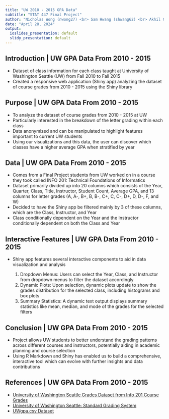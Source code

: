 ```yaml
---
title: "UW 2010 - 2015 GPA Data"
subtitle: "STAT 447 Final Project"
author: "Nicholas Wong (nwong27) <br> Sam Hwang (shwang62) <br> Akhil Gogineni (vg23)"
date: "April 28, 2024"
output:
  ioslides_presentation: default
  slidy_presentation: default
---
```


## Introduction | UW GPA Data From 2010 - 2015

- Dataset of class information for each class taught at University of Washington Seattle (UW) from Fall 2010 to Fall 2015
- Created a responsive web application (Shiny app) analyzing the dataset of course grades from 2010 - 2015 using the Shiny 
  library

## Purpose | UW GPA Data From 2010 - 2015

- To analyze the dataset of course grades from 2010 - 2015 at UW 
- Particularly interested in the breakdown of the letter grading within each class
- Data anonymized and can be manipulated to highlight features important to current UW students
- Using our visualizations and this data, the user can discover which classes have a higher average GPA when stratified by year

## Data | UW GPA Data From 2010 - 2015

- Comes from a Final Project students from UW worked on in a course they took called INFO 201: Technical Foundations of Informatics 
- Dataset primarily divided up into 20 columns which consists of the Year, Quarter, Class, Title, Instructor, Student Count, 
  Average GPA, and 13 columns for letter grades (A, A-, B+, B, B-, C+, C, C-, D+, D, D-, F, and W)
- Decided to have the Shiny app be filtered mainly by 3 of these columns, which are the Class, Instructor, and Year
- Class conditionally dependent on the Year and the Instructor conditionally dependent on both the Class and Year

## Interactive Features | UW GPA Data From 2010 - 2015

- Shiny app features several interactive components to aid in data visualization and analysis

    1)  Dropdown Menus: Users can select the Year, Class, and Instructor from dropdown menus to filter the dataset accordingly
    2)  Dynamic Plots: Upon selection, dynamic plots update to show the grades distribution for the selected class, including                  histograms and box plots
    3)  Summary Statistics: A dynamic text output displays summary statistics like mean, median, and mode of the grades for the                selected filters

## Conclusion | UW GPA Data From 2010 - 2015

- Project allows UW students to better understand the grading patterns across different courses and instructors, potentially aiding 
  in academic planning and course selection
- Using R Markdown and Shiny has enabled us to build a comprehensive, interactive tool which can evolve with further insights and 
  data contributions
    
## References | UW GPA Data From 2010 - 2015

-  [University of Washington Seattle Grades Dataset from Info 201 Course Grades](https://github.com/joshkeating/info-201-coursegrades/)
-  [University of Washington Seattle: Standard Grading System](https://www.washington.edu/students/gencat/front/Grading_Sys.html)
-  [UWgpa.csv Dataset](https://github.com/joshkeating/info-201-coursegrades/blob/master/resources/UWgpa.csv)